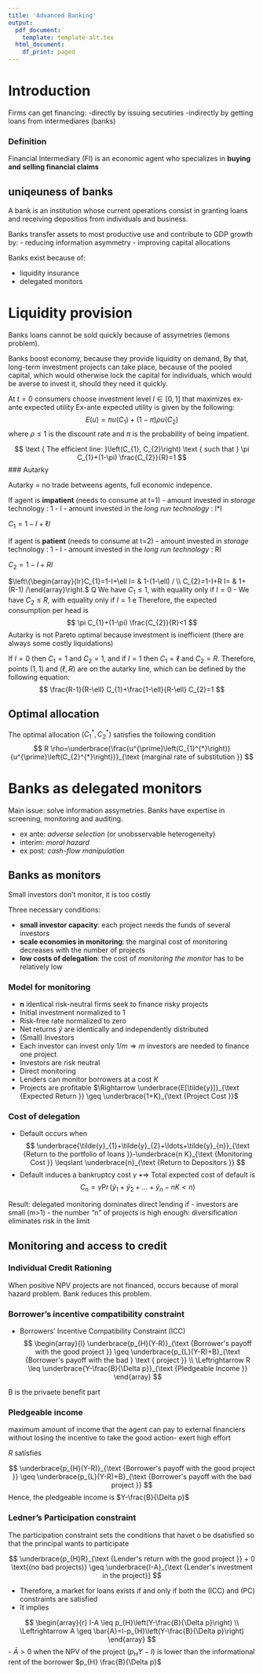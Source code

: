 ```yaml
---
title: 'Advanced Banking'
output:
  pdf_document:
    template: template-alt.tex
  html_document:
    df_print: paged
---
```


# Introduction

Firms can get financing:
-directly by issuing secutiries
-indirectly by getting loans from intermediares (banks)

### Definition

Financial Intermediary (FI) is an economic agent who specializes in **buying and selling financial claims**

## uniqeuness of banks

A bank is an institution whose current operations consist in granting loans and receiving depositios from individuals and business. \

Banks transfer assets to most productive use and contribute to GDP growth by:
- reducing information asymmetry
- improving capital allocations

Banks exist because of:

- liquidity insurance
- delegated monitors

# Liquidity provision

Banks loans cannot be sold quickly because of assymetries (lemons problem). \

Banks boost economy, because they provide liquidity on demand, By that, long-term investment projects can take place, because of the pooled capital, which would otherwise lock the capital for individuals, which would be averse to invest it, should they need it quickly.

At $t=0$ consumers choose investment level $I \in[0,1]$ that maximizes ex-ante expected utility
Ex-ante expected utility is given by the following:
$$
E(u)=\pi u\left(C_{1}\right)+(1-\pi) \rho u\left(C_{2}\right)
$$
where $\rho \leq 1$ is the discount rate and $\pi$ is the probability of being impatient.

$$
\text { The efficient line: }\left(C_{1}, C_{2}\right) \text { such that } \pi C_{1}+(1-\pi) \frac{C_{2}}{R}=1
$$
### Autarky

Autarky = no trade betweens agents, full economic indepence.


If agent is **impatient** (needs to consume at t=1)
- amount invested in *storage* technology : 1 - l
- amount invested in the *long run technology* : l*I

$C_{1}=1-I+\ell I$

If agent is **patient** (needs to consume at t=2)
- amount invested in *storage* technology : 1 - l
- amount invested in the *long run technology* : RI

$C_{2}=1-I+RI$

$\left\{\begin{array}{lr}C_{1}=1-I+\ell I= & 1-(1-\ell) / \\ C_{2}=1-I+R I= & 1+(R-1) /\end{array}\right.$
Q We have $C_{1} \leq 1$, with equality only if $I=0$
- We have $C_{2} \leq R$, with equality only if $I=1$
e Therefore, the expected consumption per head is
$$
\pi C_{1}+(1-\pi) \frac{C_{2}}{R}<1
$$
Autarky is not Pareto optimal because investment is inefficient (there are always some costly liquidations)

If $I=0$ then $C_{1}=1$ and $C_{2}=1$, and if $I=1$ then $C_{1}=\ell$ and $C_{2}=R$.
Therefore, points $(1,1)$ and $(\ell, R)$ are on the autarky line, which can be defined by the following equation:
$$
\frac{R-1}{R-\ell} C_{1}+\frac{1-\ell}{R-\ell} C_{2}=1
$$


## Optimal allocation

The optimal allocation $\left(C_{1}^{*}, C_{2}^{*}\right)$ satisfies the following condition
$$
R \rho=\underbrace{\frac{u^{\prime}\left(C_{1}^{*}\right)}{u^{\prime}\left(C_{2}^{*}\right)}}_{\text {marginal rate of substitution }}
$$


# Banks as delegated monitors

Main issue: solve information assymetries. Banks have expertise in screening, monitoring and auditing.

- ex ante: *adverse selection* (or unobsservable heterogeneity)
- interim: *moral hazard* 
- ex post: *cash-flow manipulation*

## Banks as monitors

Small investors don't monitor, it is too costly

Three necessary conditions: 

- **small investor capacity**: each project needs the funds of several investors
- **scale economies in monitoring**: the marginal cost of monitoring decreases with the number of projects
- **low costs of delegation**: the cost of *monitoring the monitor* has to be relatively low

### Model for monitoring

- $\mathbf{n}$ identical risk-neutral firms seek to finance risky projects
- Initial investment normalized to 1
- Risk-free rate normalized to zero
- Net returns $\tilde{y}$ are identically and independently distributed \
* (Small) Investors
- Each investor can invest only $1 / m \Rightarrow m$ investors are needed to finance one project
- Investors are risk neutral \
* Direct monitoring
- Lenders can monitor borrowers at a cost $K$
- Projects are profitable $\Rightarrow \underbrace{E[\tilde{y}]}_{\text {Expected Return }} \geq \underbrace{1+K}_{\text {Project Cost }}$

### Cost of delegation

- Default occurs when
$$
\underbrace{\tilde{y}_{1}+\tilde{y}_{2}+\ldots+\tilde{y}_{n}}_{\text {Return to the portfolio of loans }}-\underbrace{n K}_{\text {Monitoring Cost }} \leqslant \underbrace{n}_{\text {Return to Depositors }}
$$
- Default induces a bankruptcy cost $\gamma$
$\bullet \Longrightarrow$ Total expected cost of default is
$$
C_{n}=\gamma \operatorname{Pr}\left(\tilde{y}_{1}+\tilde{y}_{2}+\ldots+\tilde{y}_{n}-n K<n\right)
$$


Result: delegated monitoring dominates direct lending if
- investors are small (m>1)
- the number "n" of projects is high enough: diversification eliminates risk in the limit

## Monitoring and access to credit

### Individual Credit Rationing

When positive NPV projects are not financed, occurs because of moral hazard problem. Bank reduces this problem.

### Borrower's incentive compatibility constraint

- Borrowers' Incentive Compatibility Constraint (ICC)
$$
\begin{array}{l}
\underbrace{p_{H}(Y-R)}_{\text {Borrower's payoff with the good project }} \geq \underbrace{p_{L}(Y-R)+B}_{\text {Borrower's payoff with the bad } \text { project }} \\
\Leftrightarrow R \leq \underbrace{Y-\frac{B}{\Delta p}}_{\text {Pledgeable Income }}
\end{array}
$$

B is the privaete benefit part

### Pledgeable income

maximum amount of income that the agent can pay to external financiers without losing the incentive to take the good action- exert high effort

$R$ satisfies

$$
\underbrace{p_{H}(Y-R)}_{\text {Borrower's payoff with the good project }} \geq \underbrace{p_{L}(Y-R)+B}_{\text {Borrower's payoff with the bad project }}
$$
Hence, the pledgeable income is $Y-\frac{B}{\Delta p}$

### Ledner's Participation constraint

The participation constraint sets the conditions that havet o be dsatisfied so that the principal wants to participate

$$
\underbrace{p_{H}R}_{\text {Lender's return with the good project }} + 0 \text{(no bad projects)} \geq \underbrace{I-A}_{\text {Lender's investment in the project}}
$$

- Therefore, a market for loans exists if and only if both the (ICC) and (PC) constraints are satisfied
- It implies

$$
\begin{array}{r}
I-A \leq p_{H}\left(Y-\frac{B}{\Delta p}\right) \\
\Leftrightarrow A \geq \bar{A}=I-p_{H}\left(Y-\frac{B}{\Delta p}\right)
\end{array}
$$
- $\bar{A}>0$ when the NPV of the project $\left(p_{H} Y-I\right)$ is lower than the informational rent of the borrower $p_{H} \frac{B}{\Delta p}$


